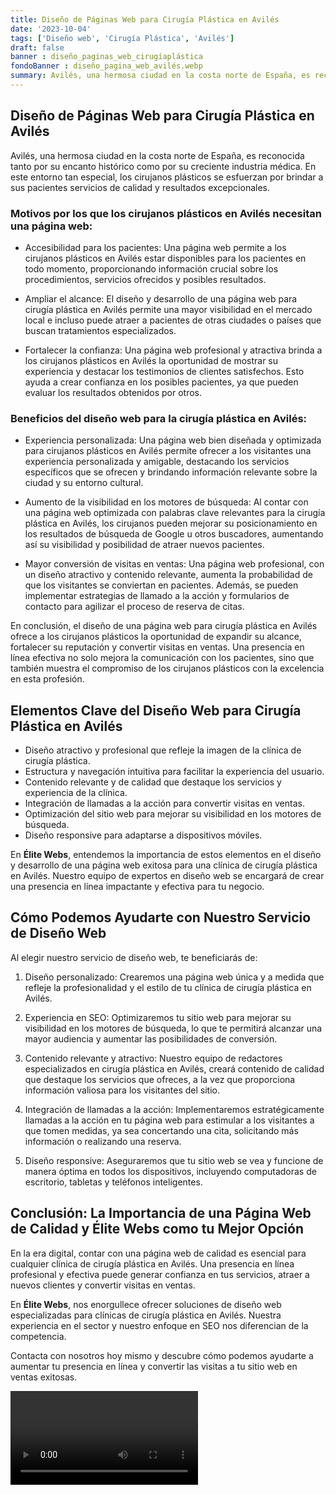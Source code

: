 ```yaml
---
title: Diseño de Páginas Web para Cirugía Plástica en Avilés
date: '2023-10-04'
tags: ['Diseño web', 'Cirugía Plástica', 'Avilés']
draft: false
banner : diseño_paginas_web_cirugíaplástica
fondoBanner : diseño_pagina_web_avilés.webp
summary: Avilés, una hermosa ciudad en la costa norte de España, es reconocida tanto por su encanto histórico como por su creciente industria médica. En este entorno tan especial, los cirujanos plásticos se esfuerzan por brindar a sus pacientes servicios de calidad y resultados excepcionales. 
---
```


## Diseño de Páginas Web para Cirugía Plástica en Avilés

Avilés, una hermosa ciudad en la costa norte de España, es reconocida tanto por su encanto histórico como por su creciente industria médica. En este entorno tan especial, los cirujanos plásticos se esfuerzan por brindar a sus pacientes servicios de calidad y resultados excepcionales. 

### Motivos por los que los cirujanos plásticos en Avilés necesitan una página web:

- Accesibilidad para los pacientes: Una página web permite a los cirujanos plásticos en Avilés estar disponibles para los pacientes en todo momento, proporcionando información crucial sobre los procedimientos, servicios ofrecidos y posibles resultados. 

- Ampliar el alcance: El diseño y desarrollo de una página web para cirugía plástica en Avilés permite una mayor visibilidad en el mercado local e incluso puede atraer a pacientes de otras ciudades o países que buscan tratamientos especializados.

- Fortalecer la confianza: Una página web profesional y atractiva brinda a los cirujanos plásticos en Avilés la oportunidad de mostrar su experiencia y destacar los testimonios de clientes satisfechos. Esto ayuda a crear confianza en los posibles pacientes, ya que pueden evaluar los resultados obtenidos por otros.

### Beneficios del diseño web para la cirugía plástica en Avilés:

- Experiencia personalizada: Una página web bien diseñada y optimizada para cirujanos plásticos en Avilés permite ofrecer a los visitantes una experiencia personalizada y amigable, destacando los servicios específicos que se ofrecen y brindando información relevante sobre la ciudad y su entorno cultural.

- Aumento de la visibilidad en los motores de búsqueda: Al contar con una página web optimizada con palabras clave relevantes para la cirugía plástica en Avilés, los cirujanos pueden mejorar su posicionamiento en los resultados de búsqueda de Google u otros buscadores, aumentando así su visibilidad y posibilidad de atraer nuevos pacientes.

- Mayor conversión de visitas en ventas: Una página web profesional, con un diseño atractivo y contenido relevante, aumenta la probabilidad de que los visitantes se conviertan en pacientes. Además, se pueden implementar estrategias de llamado a la acción y formularios de contacto para agilizar el proceso de reserva de citas.

En conclusión, el diseño de una página web para cirugía plástica en Avilés ofrece a los cirujanos plásticos la oportunidad de expandir su alcance, fortalecer su reputación y convertir visitas en ventas. Una presencia en línea efectiva no solo mejora la comunicación con los pacientes, sino que también muestra el compromiso de los cirujanos plásticos con la excelencia en esta profesión.

<GifSeo />

<Cta />

## Elementos Clave del Diseño Web para Cirugía Plástica en Avilés

- Diseño atractivo y profesional que refleje la imagen de la clínica de cirugía plástica.
- Estructura y navegación intuitiva para facilitar la experiencia del usuario.
- Contenido relevante y de calidad que destaque los servicios y experiencia de la clínica.
- Integración de llamadas a la acción para convertir visitas en ventas.
- Optimización del sitio web para mejorar su visibilidad en los motores de búsqueda.
- Diseño responsive para adaptarse a dispositivos móviles.

En **Élite Webs**, entendemos la importancia de estos elementos en el diseño y desarrollo de una página web exitosa para una clínica de cirugía plástica en Avilés. Nuestro equipo de expertos en diseño web se encargará de crear una presencia en línea impactante y efectiva para tu negocio.

## Cómo Podemos Ayudarte con Nuestro Servicio de Diseño Web

Al elegir nuestro servicio de diseño web, te beneficiarás de:

1. Diseño personalizado: Crearemos una página web única y a medida que refleje la profesionalidad y el estilo de tu clínica de cirugía plástica en Avilés.

2. Experiencia en SEO: Optimizaremos tu sitio web para mejorar su visibilidad en los motores de búsqueda, lo que te permitirá alcanzar una mayor audiencia y aumentar las posibilidades de conversión.

3. Contenido relevante y atractivo: Nuestro equipo de redactores especializados en cirugía plástica en Avilés, creará contenido de calidad que destaque los servicios que ofreces, a la vez que proporciona información valiosa para los visitantes del sitio.

4. Integración de llamadas a la acción: Implementaremos estratégicamente llamadas a la acción en tu página web para estimular a los visitantes a que tomen medidas, ya sea concertando una cita, solicitando más información o realizando una reserva.

5. Diseño responsive: Aseguraremos que tu sitio web se vea y funcione de manera óptima en todos los dispositivos, incluyendo computadoras de escritorio, tabletas y teléfonos inteligentes.

## Conclusión: La Importancia de una Página Web de Calidad y Élite Webs como tu Mejor Opción

En la era digital, contar con una página web de calidad es esencial para cualquier clínica de cirugía plástica en Avilés. Una presencia en línea profesional y efectiva puede generar confianza en tus servicios, atraer a nuevos clientes y convertir visitas en ventas.

En **Élite Webs**, nos enorgullece ofrecer soluciones de diseño web especializadas para clínicas de cirugía plástica en Avilés. Nuestra experiencia en el sector y nuestro enfoque en SEO nos diferencian de la competencia.

Contacta con nosotros hoy mismo y descubre cómo podemos ayudarte a aumentar tu presencia en línea y convertir las visitas a tu sitio web en ventas exitosas.

<Video />

<CtaBot job='Cirugía Plástica' city='Avilés'/>

<Gmaps query='Avilés+españa+maps' />